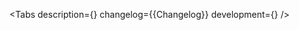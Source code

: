 

<Meta of={Stories} />

<ComponentHeader
    name='Plate'
    design='https://www.figma.com/file/cdNnkh2QdxuvYLrBm4cubM/Web-%3A%3A-Core-Default-Components?type=design&node-id=96954%3A116586&mode=design&t=Itgzojk9BOtPqYkS-1'
    children='Информирует пользователя о текущем состоянии системы или сообщает какую-либо важную информацию.'
/>

<Tabs
    description={<Description />}
    changelog={<Markdown>{Changelog}</Markdown>}
    development={<Development />}
/>
